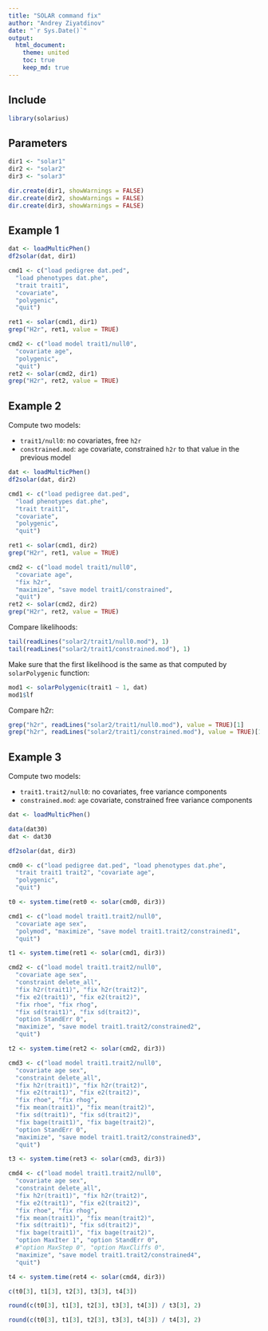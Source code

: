 ```yaml
---
title: "SOLAR command fix"
author: "Andrey Ziyatdinov"
date: "`r Sys.Date()`"
output:
  html_document:
    theme: united
    toc: true
    keep_md: true
---
```



## Include

```r
library(solarius)
```

## Parameters

```r
dir1 <- "solar1"
dir2 <- "solar2"
dir3 <- "solar3"
```

```r
dir.create(dir1, showWarnings = FALSE)
dir.create(dir2, showWarnings = FALSE)
dir.create(dir3, showWarnings = FALSE)
```


## Example 1

```r
dat <- loadMulticPhen()
df2solar(dat, dir1)

cmd1 <- c("load pedigree dat.ped", 
  "load phenotypes dat.phe",
  "trait trait1",
  "covariate",
  "polygenic",
  "quit")

ret1 <- solar(cmd1, dir1)
grep("H2r", ret1, value = TRUE)

cmd2 <- c("load model trait1/null0",
  "covariate age",
  "polygenic",
  "quit")
ret2 <- solar(cmd2, dir1)
grep("H2r", ret2, value = TRUE)
```

## Example 2

Compute two models:

* `trait1/null0`: no covariates, free `h2r`
* `constrained.mod`: `age` covariate, constrained `h2r` to that value in the previous model

```r
dat <- loadMulticPhen()
df2solar(dat, dir2)

cmd1 <- c("load pedigree dat.ped", 
  "load phenotypes dat.phe",
  "trait trait1",
  "covariate",
  "polygenic",
  "quit")

ret1 <- solar(cmd1, dir2)
grep("H2r", ret1, value = TRUE)

cmd2 <- c("load model trait1/null0",
  "covariate age",
  "fix h2r",
  "maximize", "save model trait1/constrained",
  "quit")
ret2 <- solar(cmd2, dir2)
grep("H2r", ret2, value = TRUE)
```

Compare likelihoods:

```r
tail(readLines("solar2/trait1/null0.mod"), 1)
tail(readLines("solar2/trait1/constrained.mod"), 1)
```

Make sure that the first likelihood is the same as that computed by `solarPolygenic` function:

```r
mod1 <- solarPolygenic(trait1 ~ 1, dat)
mod1$lf
```

Compare h2r:

```r
grep("h2r", readLines("solar2/trait1/null0.mod"), value = TRUE)[1]
grep("h2r", readLines("solar2/trait1/constrained.mod"), value = TRUE)[1]
```

## Example 3

Compute two models:

* `trait1.trait2/null0`: no covariates, free variance components
* `constrained.mod`: `age` covariate, constrained free variance components

```r
dat <- loadMulticPhen()

data(dat30)
dat <- dat30

df2solar(dat, dir3)

cmd0 <- c("load pedigree dat.ped", "load phenotypes dat.phe",
  "trait trait1 trait2", "covariate age",
  "polygenic", 
  "quit")

t0 <- system.time(ret0 <- solar(cmd0, dir3))

cmd1 <- c("load model trait1.trait2/null0",
  "covariate age sex",
  "polymod", "maximize", "save model trait1.trait2/constrained1",
  "quit")

t1 <- system.time(ret1 <- solar(cmd1, dir3))

cmd2 <- c("load model trait1.trait2/null0",
  "covariate age sex",
  "constraint delete_all",
  "fix h2r(trait1)", "fix h2r(trait2)",
  "fix e2(trait1)", "fix e2(trait2)",  
  "fix rhoe", "fix rhog",
  "fix sd(trait1)", "fix sd(trait2)",
  "option StandErr 0",
  "maximize", "save model trait1.trait2/constrained2",
  "quit")

t2 <- system.time(ret2 <- solar(cmd2, dir3))

cmd3 <- c("load model trait1.trait2/null0",
  "covariate age sex",
  "constraint delete_all",
  "fix h2r(trait1)", "fix h2r(trait2)",
  "fix e2(trait1)", "fix e2(trait2)",  
  "fix rhoe", "fix rhog",
  "fix mean(trait1)", "fix mean(trait2)",  
  "fix sd(trait1)", "fix sd(trait2)",  
  "fix bage(trait1)", "fix bage(trait2)",  
  "option StandErr 0",
  "maximize", "save model trait1.trait2/constrained3",
  "quit")

t3 <- system.time(ret3 <- solar(cmd3, dir3))

cmd4 <- c("load model trait1.trait2/null0",
  "covariate age sex",
  "constraint delete_all",
  "fix h2r(trait1)", "fix h2r(trait2)",
  "fix e2(trait1)", "fix e2(trait2)",  
  "fix rhoe", "fix rhog",
  "fix mean(trait1)", "fix mean(trait2)",  
  "fix sd(trait1)", "fix sd(trait2)",  
  "fix bage(trait1)", "fix bage(trait2)",  
  "option MaxIter 1", "option StandErr 0",
  #"option MaxStep 0", "option MaxCliffs 0",
  "maximize", "save model trait1.trait2/constrained4",
  "quit")

t4 <- system.time(ret4 <- solar(cmd4, dir3))
```

```r
c(t0[3], t1[3], t2[3], t3[3], t4[3])
```

```r
round(c(t0[3], t1[3], t2[3], t3[3], t4[3]) / t3[3], 2)
```


```r
round(c(t0[3], t1[3], t2[3], t3[3], t4[3]) / t4[3], 2)
```
